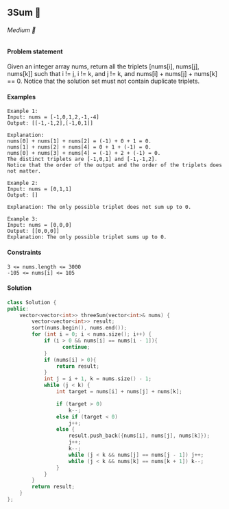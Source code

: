 ## 3Sum 🎯

###### Medium 🤨


#### Problem statement
Given an integer array nums, return all the triplets [nums[i], nums[j], nums[k]] such that i != j, i != k, and j != k, and nums[i] + nums[j] + nums[k] == 0.
Notice that the solution set must not contain duplicate triplets.

#### Examples
```
Example 1:
Input: nums = [-1,0,1,2,-1,-4]
Output: [[-1,-1,2],[-1,0,1]]

Explanation: 
nums[0] + nums[1] + nums[2] = (-1) + 0 + 1 = 0.
nums[1] + nums[2] + nums[4] = 0 + 1 + (-1) = 0.
nums[0] + nums[3] + nums[4] = (-1) + 2 + (-1) = 0.
The distinct triplets are [-1,0,1] and [-1,-1,2].
Notice that the order of the output and the order of the triplets does not matter.

Example 2:
Input: nums = [0,1,1]
Output: []

Explanation: The only possible triplet does not sum up to 0.

Example 3:
Input: nums = [0,0,0]
Output: [[0,0,0]]
Explanation: The only possible triplet sums up to 0.
```
#### Constraints
```
3 <= nums.length <= 3000
-105 <= nums[i] <= 105
```
#### Solution
```cpp
class Solution {
public:
    vector<vector<int>> threeSum(vector<int>& nums) {
        vector<vector<int>> result;
        sort(nums.begin(), nums.end());
        for (int i = 0; i < nums.size(); i++) {
            if (i > 0 && nums[i] == nums[i - 1]){
                  continue;
            }
            if (nums[i] > 0){
                return result;
            }
            int j = i + 1, k = nums.size() - 1;
            while (j < k) {
                int target = nums[i] + nums[j] + nums[k];

                if (target > 0)
                    k--;
                else if (target < 0)
                    j++;
                else {
                    result.push_back({nums[i], nums[j], nums[k]});
                    j++;
                    k--;
                    while (j < k && nums[j] == nums[j - 1]) j++;
                    while (j < k && nums[k] == nums[k + 1]) k--;
                }
            }
        }
        return result;
    }
};
```